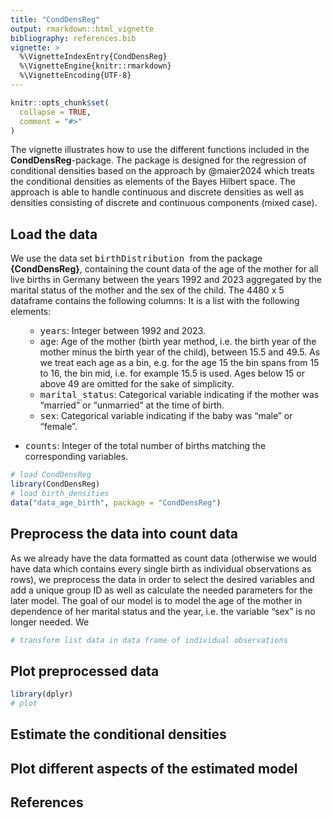 ```yaml
---
title: "CondDensReg"
output: rmarkdown::html_vignette
bibliography: references.bib 
vignette: >
  %\VignetteIndexEntry{CondDensReg}
  %\VignetteEngine{knitr::rmarkdown}
  %\VignetteEncoding{UTF-8}
---
```


```r
knitr::opts_chunk$set(
  collapse = TRUE,
  comment = "#>"
)
```
The vignette illustrates how to use the different functions included in the **CondDensReg**-package. The package is designed for the regression of conditional densities based on the approach by @maier2024 which treats the conditional densities as elements of the Bayes Hilbert space. The approach is able to handle continuous and discrete densities as well as densities consisting of discrete and continuous components (mixed case).

## Load the data
We use the data set <tt> birthDistribution </tt> from the package **{CondDensReg}**, containing the count data of the age of the mother for all live births in Germany between the years 1992 and 2023 aggregated by the marital status of the mother and the sex of the child. The 4480 x 5 dataframe contains the following columns:
It is a list with the following elements:
<ul>

* <tt>years</tt>: Integer between 1992 and 2023.
* <tt>age</tt>: Age of the mother (birth year method, i.e. the birth year of the mother minus the birth year of the child), between 15.5 and 49.5. As we treat each age as a bin, e.g. for the age 15 the bin spans from 15 to 16, the bin mid, i.e. for example 15.5 is used. Ages below 15 or above 49 are omitted for the sake of simplicity.
* <tt>marital_status</tt>:
Categorical variable indicating if the mother was "married" or "unmarried" at the time of birth.
* <tt>sex</tt>:
Categorical variable indicating if the baby was "male" or "female".
</ul>
* <tt>counts</tt>: Integer of the total number of births matching the corresponding variables.

```r
# load CondDensReg
library(CondDensReg)
# load birth_densities
data("data_age_birth", package = "CondDensReg")
```

## Preprocess the data into count data
As we already have the data formatted as count data (otherwise we would have data which contains every single birth as individual observations as rows), we preprocess the data in order to select the desired variables and add a unique group ID as well as calculate the needed parameters for the later model. The goal of our model is to model the age of the mother in dependence of her marital status and the year, i.e. the variable "sex" is no longer needed. We 
```r
# transform list data in data frame of individual observations

```
## Plot preprocessed data

```r
library(dplyr)
# plot


```

## Estimate the conditional densities

## Plot different aspects of the estimated model

## References 

